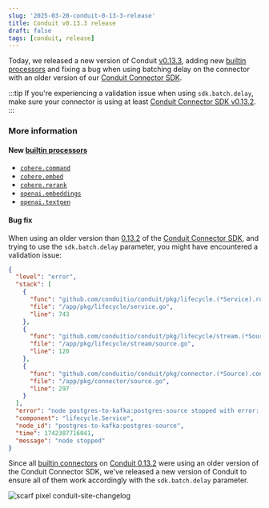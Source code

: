 ```yaml
---
slug: '2025-03-20-conduit-0-13-3-release'
title: Conduit v0.13.3 release
draft: false
tags: [conduit, release]
---
```


Today, we released a new version of Conduit [v0.13.3](https://github.com/ConduitIO/conduit/releases/tag/v0.13.3), adding new [builtin processors](/docs/using/processors/builtin) and fixing a bug when using batching delay on the connector with an older version of our [Conduit Connector SDK](https://github.com/ConduitIO/conduit-connector-sdk).

:::tip
If you're experiencing a validation issue when using `sdk.batch.delay`, make sure your connector is using at least [Conduit Connector SDK v0.13.2](https://github.com/ConduitIO/conduit-connector-sdk/releases/tag/v0.13.2).
:::

<!--truncate-->

### More information

#### New [builtin processors](/docs/using/processors/builtin)

- [`cohere.command`](/docs/using/processors/builtin/cohere.command)
- [`cohere.embed`](/docs/using/processors/builtin/cohere.embed)
- [`cohere.rerank`](/docs/using/processors/builtin/cohere.rerank)
- [`openai.embeddings`](/docs/using/processors/builtin/openai.embeddings)
- [`openai.textgen`](/docs/using/processors/builtin/openai.textgen)

#### Bug fix

When using an older version than [0.13.2](https://github.com/ConduitIO/conduit-connector-sdk/releases/tag/v0.13.2) of the [Conduit Connector SDK](https://github.com/ConduitIO/conduit-connector-sdk), and trying to use the `sdk.batch.delay` parameter, you might have encountered a validation issue: 

```json
{
  "level": "error",
  "stack": [
    {
      "func": "github.com/conduitio/conduit/pkg/lifecycle.(*Service).runPipeline.func2",
      "file": "/app/pkg/lifecycle/service.go",
      "line": 743
    },
    {
      "func": "github.com/conduitio/conduit/pkg/lifecycle/stream.(*SourceNode).Run",
      "file": "/app/pkg/lifecycle/stream/source.go",
      "line": 120
    },
    {
      "func": "github.com/conduitio/conduit/pkg/connector.(*Source).configure",
      "file": "/app/pkg/connector/source.go",
      "line": 297
    }
  ],
  "error": "node postgres-to-kafka:postgres-source stopped with error: could not open source connector: could not configure source connector plugin: failed to parse configuration: config invalid: error validating \"sdk.batch.delay\": \"1s\" value should be a number: invalid parameter value",
  "component": "lifecycle.Service",
  "node_id": "postgres-to-kafka:postgres-source",
  "time": 1742387716041,
  "message": "node stopped"
}
```

Since all [builtin connectors](/docs/core-concepts#built-in-connector) on [Conduit 0.13.2](https://github.com/ConduitIO/conduit/releases/tag/v0.13.2) were using an older version of the Conduit Connector SDK, we've released a new version of Conduit to ensure all of them work accordingly with the `sdk.batch.delay` parameter.

![scarf pixel conduit-site-changelog](https://static.scarf.sh/a.png?x-pxid=b43cda70-9a98-4938-8857-471cc05e99c5)
